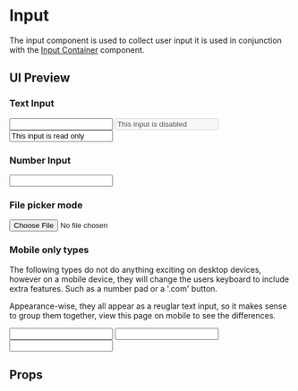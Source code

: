 
<Meta title="atom/Input" component={Input} />

# Input

The input component is used to collect user input it is used in conjunction with
the [Input Container](?path=/docs/molecule-inputcontainer) component.

## UI Preview

### Text Input

<Canvas withSource="open">
  <Story name="Text">
    <Input name="Test Name" type="text" />
  </Story>
  <Story name="Disabled">
    <Input
      name="Test Name"
      type="text"
      disabled
      value="This input is disabled"
    />
  </Story>
  <Story name="Read only">
    <Input
      name="Test Name"
      type="text"
      readonly
      value="This input is read only"
    />
  </Story>
</Canvas>

### Number Input

<Canvas withSource="open">
  <Story name="Number">
    <Input name="Test Name" type="number" />
  </Story>
</Canvas>

### File picker mode

<Canvas withSource="open">
  <Story name="File picker">
    <Input name="Test Name" type="file" />
  </Story>
</Canvas>

### Mobile only types

The following types do not do anything exciting on desktop devices,
however on a mobile device, they will change the users keyboard to
include extra features. Such as a number pad or a '.com' button.

Appearance-wise, they all appear as a reuglar text input, so it makes sense to
group them together, view this page on mobile to see the differences.

<Canvas withSource="open" columns={3}>
  <Story name="Telephone number">
    <Input name="Test Name" type="tel" />
  </Story>
  <Story name="Email address">
    <Input name="Test Name" type="email" />
  </Story>
  <Story name="URL">
    <Input name="Test Name" type="url" />
  </Story>
</Canvas>

## Props

<Props of={Input} />

